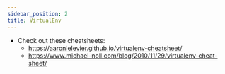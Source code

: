 ```yaml
---
sidebar_position: 2
title: VirtualEnv
---
```

* Check out these cheatsheets:
  * https://aaronlelevier.github.io/virtualenv-cheatsheet/
  * https://www.michael-noll.com/blog/2010/11/29/virtualenv-cheat-sheet/

